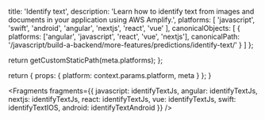 
  title: 'Identify text',
  description:
    'Learn how to identify text from images and documents in your application using AWS Amplify.',
  platforms: [
    'javascript',
    'swift',
    'android',
    'angular',
    'nextjs',
    'react',
    'vue'
  ],
  canonicalObjects: [
    {
      platforms: ['angular', 'javascript', 'react', 'vue', 'nextjs'],
      canonicalPath:
        '/javascript/build-a-backend/more-features/predictions/identify-text/'
    }
  ]
};

  return getCustomStaticPath(meta.platforms);
};

  return {
    props: {
      platform: context.params.platform,
      meta
    }
  };
}


<Fragments
  fragments={{
    javascript: identifyTextJs,
    angular: identifyTextJs,
    nextjs: identifyTextJs,
    react: identifyTextJs,
    vue: identifyTextJs,
    swift: identifyTextIOS,
    android: identifyTextAndroid
  }}
/>
